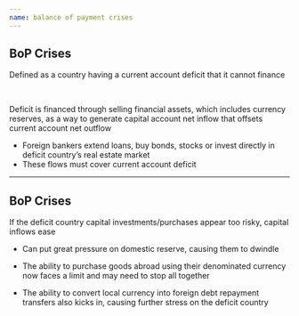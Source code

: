 ```yaml
---
name: balance of payment crises
---
```


## BoP Crises

[Defined as]{.hp} a country having a current account deficit that it cannot finance

<br>

::: {.fragment}
Deficit is financed through selling financial assets, which includes currency reserves, as a way to generate [capital account net inflow]{.hp} that offsets [current account net outflow]{.hp}
:::

::: {.incremental}
- Foreign bankers extend loans, buy bonds, stocks or invest directly in deficit country's real estate market
- These flows must cover current account deficit
:::

---

## BoP Crises

If the [deficit country]{.hp} capital investments/purchases appear too risky, capital inflows ease

::: {.incremental}
-  Can put great pressure on domestic reserve, causing them to dwindle

- The ability to [purchase goods abroad]{.h} using their denominated currency now faces a limit and may need to stop all together

- The ability to [convert local currency into foreign debt repayment transfers]{.h} also kicks in, causing further stress on the [deficit country]{.hp}
:::

<!---

![](images/forbes-&-warnock-capital-flow-waves-abstract.png){fig-align="center"}

---

![](images/forbes-&-warnock-net-&-gross-flows-for-Chile.png){fig-align="center"}

::: {.fragment}
Help from allies and IMF act as stopgaps to slow decline. 
Deficit must shrink until confidence in the country is restored
:::

-->
